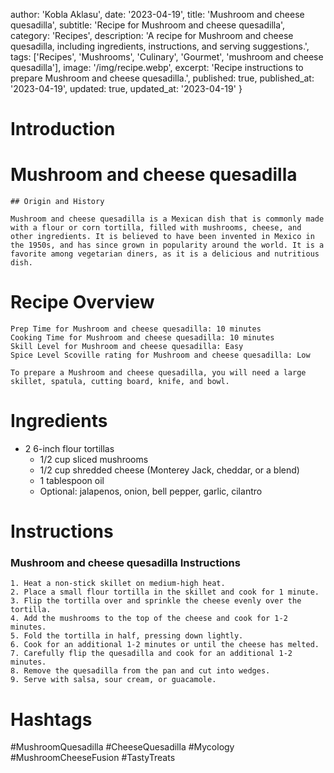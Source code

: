 
  author: 'Kobla Aklasu',
  date: '2023-04-19',
  title: 'Mushroom and cheese quesadilla',
  subtitle: 'Recipe for Mushroom and cheese quesadilla',
  category: 'Recipes',
  description: 'A recipe for Mushroom and cheese quesadilla, including ingredients, instructions, and serving suggestions.',
  tags: ['Recipes', 'Mushrooms', 'Culinary', 'Gourmet', 'mushroom and cheese quesadilla'],
  image: '/img/recipe.webp',
  excerpt: 'Recipe instructions to prepare Mushroom and cheese quesadilla.',
  published: true,
  published_at: '2023-04-19',
  updated: true,
  updated_at: '2023-04-19'
}


  # Introduction

# Mushroom and cheese quesadilla
    
    ## Origin and History
    
    Mushroom and cheese quesadilla is a Mexican dish that is commonly made with a flour or corn tortilla, filled with mushrooms, cheese, and other ingredients. It is believed to have been invented in Mexico in the 1950s, and has since grown in popularity around the world. It is a favorite among vegetarian diners, as it is a delicious and nutritious dish.

# Recipe Overview

    Prep Time for Mushroom and cheese quesadilla: 10 minutes
    Cooking Time for Mushroom and cheese quesadilla: 10 minutes
    Skill Level for Mushroom and cheese quesadilla: Easy
    Spice Level Scoville rating for Mushroom and cheese quesadilla: Low
    
    To prepare a Mushroom and cheese quesadilla, you will need a large skillet, spatula, cutting board, knife, and bowl.

# Ingredients

- 2 6-inch flour tortillas
    - 1/2 cup sliced mushrooms
    - 1/2 cup shredded cheese (Monterey Jack, cheddar, or a blend)
    - 1 tablespoon oil
    - Optional: jalapenos, onion, bell pepper, garlic, cilantro

# Instructions

### Mushroom and cheese quesadilla Instructions
    
    1. Heat a non-stick skillet on medium-high heat.
    2. Place a small flour tortilla in the skillet and cook for 1 minute.
    3. Flip the tortilla over and sprinkle the cheese evenly over the tortilla.
    4. Add the mushrooms to the top of the cheese and cook for 1-2 minutes.
    5. Fold the tortilla in half, pressing down lightly.
    6. Cook for an additional 1-2 minutes or until the cheese has melted.
    7. Carefully flip the quesadilla and cook for an additional 1-2 minutes.
    8. Remove the quesadilla from the pan and cut into wedges.
    9. Serve with salsa, sour cream, or guacamole.

# Hashtags

#MushroomQuesadilla #CheeseQuesadilla #Mycology #MushroomCheeseFusion #TastyTreats



